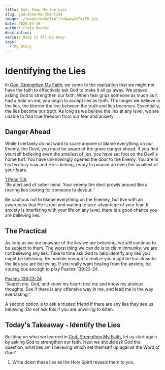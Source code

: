 ```yaml
---
title: God, Show Me the Lies
slug: god-show-me-the-lies
image: ./images/makeItAllGoAwayNoTxtFB.jpg
date: 2020-04-16
author: Craig Booker
description:
series: Make It All Go Away
tags:
  - My Story
---
```


# Identifying the Lies

In [God, Strengthen My Faith](https://www.craigbooker.com/blog/god-strengthen-my-faith/), we came to the realization that we might not have the faith to effectively ask God to make it all go away. We prayed asking God to strengthen our faith. When fear grips someone as much as it had a hold on me, you begin to accept lies as truth. The longer we believe in the lies, the blurrier the line between the truth and lies becomes. Essentially, the lies become our truth. As long as we believe the lies at any level, we are unable to find true freedom from our fear and anxiety.

## Danger Ahead

While I certainly do not want to scare anyone or blame everything on our Enemy, the Devil, you must be aware of the grave danger ahead. If you find yourself believing even the smallest of lies, you have set foot on the Devil's home turf. You have unknowingly opened the door to the Enemy. You are in his territory now and He is lurking, ready to pounce on even the smallest of your fears.

[1 Peter 5:8](https://my.bible.com/bible/111/1PE.5.8)<br/>
'Be alert and of sober mind. Your enemy the devil prowls around like a roaring lion looking for someone to devour. '

Be cautious not to blame everything on the Enemey, but live with an awareness that He is real and waiting to take advantage of your fear. If anxiety is interfering with your life on any level, there is a good chance you are believing lies.

## The Practical

As long as we are unaware of the lies we are believing, we will continue to be subject to them. The worst thing we can do is to claim immunity, we are not believing any lies. Take to time ask God to help identify any lies you might be believing. Be humble enough to realize you might be too close to the lies you are believing. If you really want healing from the anxiety, be couragious enough to pray Psalms 139:23-24.

[Psalms 139:23-24](https://my.bible.com/bible/111/PSA.139.23-24) <br/> 'Search me, God, and know my heart; test me and know my anxious thoughts. See if there is any offensive way in me, and lead me in the way everlasting.'

A second option is to ask a trusted friend if there are any lies they see us believing. Do not ask this if you are unwilling to listen.

## Today's Takeaway - Identify the Lies

Building on what we learned in [God, Strengthen My Faith](https://www.craigbooker.com/blog/god-strengthen-my-faith/), let us start again by asking God to strengthen our faith. Next we should ask God the question, what lies am I believing which set themself up against the Word of God?

1. Write down these lies as the Holy Spirit reveals them to you.

